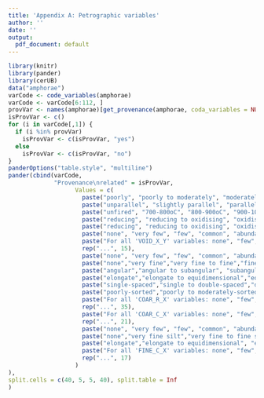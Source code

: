```yaml
---
title: 'Appendix A: Petrographic variables'
author: ''
date: ''
output:
  pdf_document: default
---
```


```r
library(knitr)
library(pander)
library(cerUB)
data("amphorae")
varCode <- code_variables(amphorae)
varCode <- varCode[6:112, ]
provVar <- names(amphorae)[get_provenance(amphorae, coda_variables = NULL)[[1]]]
isProvVar <- c()
for (i in varCode[,1]) {
  if (i %in% provVar)
    isProvVar <- c(isProvVar, "yes")
  else
    isProvVar <- c(isProvVar, "no")
}
panderOptions("table.style", "multiline")
pander(cbind(varCode,
             "Provenance\nrelated" = isProvVar,
                   Values = c(
                     paste("poorly", "poorly to moderately", "moderately", "moderately to well", "well", "none", sep = ", "),
                     paste("unparallel", "slightly parallel", "parallel", "none", sep = ", "),
                     paste("unfired", "700-800oC", "800-900oC", "900-1000oC", "1000-1100oC", sep = ", "),
                     paste("reducing", "reducing to oxidising", "oxidising", "indeterminate; in this data set all are oxidising", sep = ", "),
                     paste("reducing", "reducing to oxidising", "oxidising", "indeterminate; in this data set all are either oxidising or indeterminate", sep = ", "),
                     paste("none", "very few", "few", "common", "abundant", "very abundant", sep = ", "),
                     paste("For all 'VOID_X_Y' variables: none", "few", "frequent", "predominant", sep = ", "),
                     rep("...", 15),
                     paste("none", "very few", "few", "common", "abundant", "very abundant", sep = ", "),
                     paste("none","very fine","very fine to fine","fine","fine to medium","medium","medium to coarse","coarse","coarse to very coarse","very coarse", sep = ", "),
                     paste("angular","angular to subangular", "subangular","subangular to subrounded","subrounded","subrounded to rounded","rounded","none", sep = ", "),
                     paste("elongate","elongate to equidimensional","equidimensional","equidimensional to laminar","laminar", "none", sep = ", "),
                     paste("single-spaced","single to double-spaced","double-spaced","double to open-spaced","open-spaced","none", sep = ", "),
                     paste("poorly-sorted","poorly to moderately-sorted","moderately-sorted","moderately to well-sorted","well-sorted","none", sep = ", "),
                     paste("For all 'COAR_R_X' variables: none", "few", "common", "frequent", "dominant", "predominant", sep = ", "),
                     rep("...", 35),
                     paste("For all 'COAR_C_X' variables: none", "few", "common", "frequent", "dominant", "predominant", sep = ", "),
                     rep("...", 21),
                     paste("none", "very few", "few", "common", "abundant", "very abundant", sep = ", "),
                     paste("none","very fine silt","very fine to fine silt","fine silt","fine to medium silt","medium silt","medium to coarse silt","coarse silt","coarse silt to very fine sand", sep = ", "),
                     paste("elongate","elongate to equidimensional", "equidimensional", "equidimensional to laminar", "laminar", "none", sep = ", "),
                     paste("For all 'FINE_C_X' variables: none", "few", "frequent", "predominant", sep = ", "),
                     rep("...", 17)
                   )
),
split.cells = c(40, 5, 5, 40), split.table = Inf
)
```

